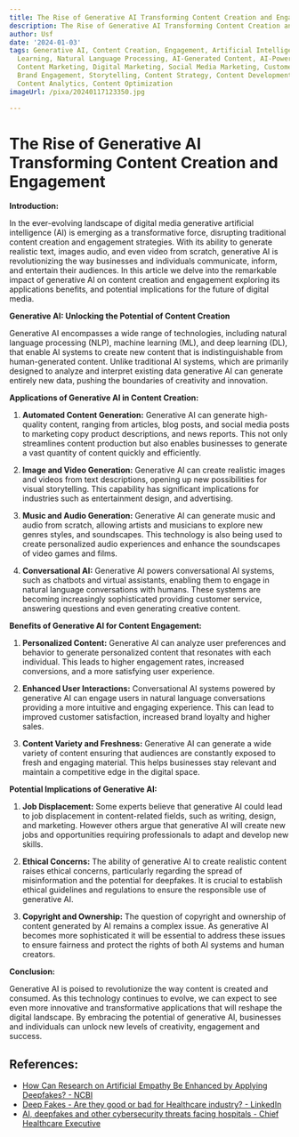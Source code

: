 ```yaml
---
title: The Rise of Generative AI Transforming Content Creation and Engagement
description: The Rise of Generative AI Transforming Content Creation and Engagement
author: Usf
date: '2024-01-03'
tags: Generative AI, Content Creation, Engagement, Artificial Intelligence, Machine
  Learning, Natural Language Processing, AI-Generated Content, AI-Powered Content,
  Content Marketing, Digital Marketing, Social Media Marketing, Customer Engagement,
  Brand Engagement, Storytelling, Content Strategy, Content Development, Content Distribution,
  Content Analytics, Content Optimization
imageUrl: /pixa/20240117123350.jpg

---
```

# **The Rise of Generative AI Transforming Content Creation and Engagement**

**Introduction:**

In  the ever-evolving landscape of digital  media generative artificial intelligence (AI) is emerging as a transformative force,  disrupting traditional content creation and  engagement strategies.  With its ability  to generate realistic text, images audio, and even video from scratch, generative AI is revolutionizing the way businesses and individuals communicate, inform, and entertain their audiences. In this article we delve into the remarkable impact of generative AI on content creation and engagement exploring its applications benefits,  and potential implications for the future of digital media.

**Generative AI: Unlocking the  Potential of Content Creation**

Generative AI  encompasses a wide range of technologies,  including  natural language  processing  (NLP), machine learning (ML), and  deep learning (DL), that enable AI  systems to create new content that is indistinguishable from human-generated content. Unlike traditional  AI systems, which are primarily  designed to  analyze and interpret existing data generative AI can generate entirely new data, pushing the boundaries of creativity and innovation.

**Applications of Generative AI in Content Creation:**

1. **Automated Content Generation:** Generative AI can generate high-quality content, ranging from articles, blog posts, and social media posts to  marketing copy  product descriptions, and news reports. This not only  streamlines content production but also enables businesses to generate a vast quantity of content quickly  and efficiently.

2. **Image and Video Generation:** Generative  AI can create realistic images and videos from text descriptions, opening up new possibilities for visual storytelling. This capability has significant implications  for industries such as entertainment design, and advertising.

3. **Music and Audio Generation:** Generative AI can generate music and audio from scratch, allowing artists and musicians to explore new genres  styles, and soundscapes. This  technology is also being used to create personalized audio experiences and enhance the soundscapes of video games and films.

4. **Conversational AI:** Generative AI powers  conversational AI systems, such as chatbots and virtual assistants, enabling them to engage in natural language conversations with humans. These systems are becoming increasingly sophisticated providing customer service, answering questions and even generating creative content.

**Benefits of  Generative AI for Content Engagement:**

1. **Personalized Content:** Generative  AI can analyze user preferences  and behavior  to generate personalized  content that resonates with each individual. This leads to higher  engagement rates, increased conversions, and  a more satisfying user experience.

2. **Enhanced User Interactions:** Conversational  AI systems powered by generative AI can engage users in natural language  conversations providing a more intuitive  and engaging experience. This can lead to improved customer satisfaction, increased brand loyalty and higher sales.

3. **Content Variety and Freshness:** Generative AI can  generate a wide variety of content ensuring that audiences are constantly exposed  to  fresh and engaging material. This  helps  businesses stay relevant and maintain  a competitive edge in the  digital space.

**Potential Implications of Generative AI:**

1. **Job Displacement:** Some experts believe that  generative AI could  lead to job displacement in content-related fields, such as writing, design, and marketing. However others argue that generative AI will create new jobs and opportunities requiring  professionals to adapt  and develop new skills.

2.  **Ethical Concerns:** The ability of generative AI to create realistic content raises  ethical concerns, particularly regarding the spread of misinformation and the potential for deepfakes. It is  crucial to establish ethical guidelines and regulations to ensure the  responsible use of generative AI.

3. **Copyright and Ownership:** The  question of copyright and ownership  of content generated by AI remains a complex issue. As generative AI becomes more  sophisticated it will  be essential to address these issues to ensure fairness and protect the rights of both AI systems and human creators.

**Conclusion:**

Generative AI is  poised to revolutionize the way content is created and consumed. As this technology  continues to evolve, we can expect to  see even more  innovative and transformative applications that will reshape the digital  landscape. By embracing  the potential of generative  AI, businesses and individuals can unlock new levels of creativity, engagement and success.

## References:
- [How Can Research on Artificial Empathy Be Enhanced by Applying Deepfakes? - NCBI](https://www.ncbi.nlm.nih.gov/pmc/articles/PMC8933806/)
- [Deep Fakes - Are they good or bad for Healthcare industry? - LinkedIn](https://www.linkedin.com/pulse/deep-fakes-good-bad-healthcare-industry-nagaraja-srivatsan)
- [AI, deepfakes and other cybersecurity threats facing hospitals - Chief Healthcare Executive](https://www.chiefhealthcareexecutive.com/view/ai-deepfakes-and-other-cybersecurity-threats-facing-hospitals)
